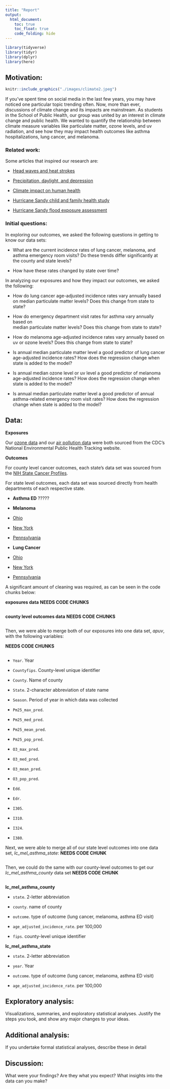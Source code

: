 ```yaml
---
title: "Report"
output: 
  html_document:
    toc: true
    toc_float: true
    code_folding: hide
---
```




```r
library(tidyverse)
library(tidyr)
library(dplyr)
library(here)
```


## Motivation: 

```r
knitr::include_graphics("./images/climate2.jpeg")
```

If you've spent time on social media in the last few years, you may have noticed
one particular topic trending often. Now, more than ever, discussions of climate 
change and its impacts are mainstream. As students in the School of Public Health,
our group was united by an interest in climate change and public health. We 
wanted to quantify the relationship between climate measure variables like 
particulate matter, ozone levels, and uv radiation, and see how they may impact 
health outcomes like asthma hospitalizations, lung cancer, and melanoma. 

### Related work: 

Some articles that inspired our research are:

- [Head waves and heat strokes](https://www.nature.com/articles/s41467-021-24823-0)

- [Precipitation, daylight, and depression](https://www.sciencedirect.com/science/article/abs/pii/S0165178109003618?casa_token=3nyJE_3V5AIAAAAA:k29sL6VeAxFiFXV4N7jjJ7oUNI75QJAGu82LI7Ii5_gKq6I5zwqxkZLNzq1Cy8df0H4yN56LaMM)

- [Climate impact on human health](https://toolkit.climate.gov/topics/human-health)

- [Hurricane Sandy child and family health study](https://rucore.libraries.rutgers.edu/rutgers-lib/47317/PDF/1/play/)

- [Hurricane Sandy flood exposure assessment](https://journals.plos.org/plosone/article?id=10.1371/journal.pone.0170965)



### Initial questions: 

In exploring our outcomes, we asked the following questions in getting to know
our data sets:

- What are the current incidence rates of lung cancer, melanoma, and asthma 
emergency room visits? Do these trends differ significantly at the county and
state levels?

- How have these rates changed by state over time?


In analyzing our exposures and how they impact our outcomes, we asked the
following:

- How do lung cancer age-adjusted incidence rates vary annually based on median 
particulate matter levels? Does this change from state to state?

- How do emergency department visit rates for asthma vary annually based on  
median particulate matter levels? Does this change from state to state?

- How do melanoma age-adjusted incidence rates vary annually based on uv or ozone
levels? Does this change from state to state?

- Is annual median particulate matter level a good predictor of lung cancer 
age-adjusted incidence rates? How does the regression change when state is added 
to the model?

- Is annual median ozone level or uv level a good predictor of melanoma 
age-adjusted incidence rates? How does the regression change when state is added 
to the model?

- Is annual median particulate matter level a good predictor of annual 
asthma-related emergency room visit rates? How does the regression change when 
state is added to the model?


## Data: 

**Exposures**

Our [ozone data](https://data.cdc.gov/Environmental-Health-Toxicology/Daily-County-Level-Ozone-Concentrations-2001-2016/kmf5-t9yc) and our [air pollution data](https://data.cdc.gov/Environmental-Health-Toxicology/Daily-PM2-5-Concentrations-All-County-2001-2016/7vdq-ztk9) were both sourced from the CDC's National Environmental Public Health
Tracking website. 

**Outcomes**

For county level cancer outcomes, each state's data set was sourced from the [NIH State Cancer Profiles](https://statecancerprofiles.cancer.gov/).

For state level outcomes, each data set was sourced directly from health 
departments of each respective state.

-  **Asthma ED**
  ?????
  
-  **Melanoma**
  
  - [Ohio](https://publicapps.odh.ohio.gov/EDW/DataCatalog)
  
  - [New York](https://www.health.ny.gov/statistics/cancer/registry/table2/tb2melanomanys.htm)
  
  - [Pennsylvania](https://www.phaim1.health.pa.gov/EDD/)
  
-  **Lung Cancer**
  
 - [Ohio](https://publicapps.odh.ohio.gov/EDW/DataCatalog)
  
 - [New York](https://www.health.ny.gov/statistics/cancer/registry/table2/tb2lungnys.htm)
  
 - [Pennsylvania](https://www.phaim1.health.pa.gov/EDD/)



A significant amount of cleaning was required, as can be seen in the code chunks below:

**exposures data**
**NEEDS CODE CHUNKS**
```r


```


**county level outcomes data**
**NEEDS CODE CHUNKS**
```r


```

Then, we were able to merge both of our exposures into one data set, *apuv*,
with the following variables:

**NEEDS CODE CHUNKS**

```r



```


  * `Year`. Year
  
  * `Countyfips`. County-level unique identifier
  
  * `County`. Name of county

  * `State`. 2-character abbreviation of state name
  
  * `Season`. Period of year in which data was collected
  
  * `Pm25_max_pred`.
  
  * `Pm25_med_pred`.

  * `Pm25_mean_pred`.
  
  * `Pm25_pop_pred`. 
  
  * `O3_max_pred`.
  
  * `O3_med_pred`.

  * `O3_mean_pred`.
  
  * `O3_pop_pred`.
  
  * `Edd`.
  
  * `Edr`.
  
  * `I305`. 
  
  * `I310`.
  
  * `I324`.
  
  * `I380`.


Next, we were able to merge all of our state level outcomes into one data set,  *lc_mel_asthma_state*:
**NEEDS CODE CHUNK**

```r



```

Then, we could do the same with our county-level outcomes to get our *lc_mel_asthma_county* data set
**NEEDS CODE CHUNK**

```r

```


**lc_mel_asthma_county**

  * `state`. 2-letter abbreviation
  
  * `county`. name of county
  
  * `outcome`. type of outcome (lung cancer, melanoma, asthma ED visit)
  
  * `age_adjusted_incidence_rate`. per 100,000
  
  * `fips`. county-level unique identifier

**lc_mel_asthma_state**

  * `state`. 2-letter abbreviation
  
  * `year`. Year
  
  * `outcome`. type of outcome (lung cancer, melanoma, asthma ED visit)
  
  * `age_adjusted_incidence_rate`. per 100,000


## Exploratory analysis: 

Visualizations, summaries, and exploratory statistical analyses. Justify the steps you took, and show any major changes to your ideas.

## Additional analysis: 
If you undertake formal statistical analyses, describe these in detail

## Discussion: 
What were your findings? Are they what you expect? What insights into the data can you make?




